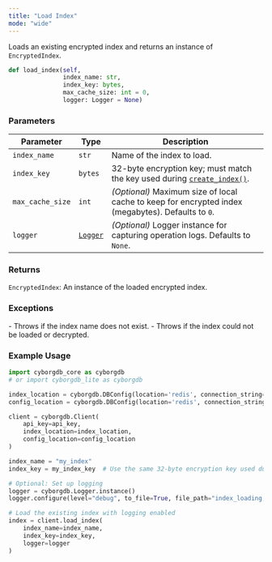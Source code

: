 ```yaml
---
title: "Load Index"
mode: "wide"
---
```


Loads an existing encrypted index and returns an instance of `EncryptedIndex`.

```python
def load_index(self, 
               index_name: str, 
               index_key: bytes, 
               max_cache_size: int = 0,
               logger: Logger = None)
```

### Parameters

| Parameter | Type | Description |
|--------------|---------|------------------------------------------------------------------------|
| `index_name` | `str` | Name of the index to load. |
| `index_key` | `bytes` | 32-byte encryption key; must match the key used during [`create_index()`](./create-index). |
| `max_cache_size` | `int` | _(Optional)_ Maximum size of local cache to keep for encrypted index (megabytes). Defaults to `0`. |
| `logger` | [`Logger`](./logger) | _(Optional)_ Logger instance for capturing operation logs. Defaults to `None`. |

### Returns

`EncryptedIndex`: An instance of the loaded encrypted index.

### Exceptions

<AccordionGroup>
    <Accordion title="ValueError">
        - Throws if the index name does not exist.
    </Accordion>
    <Accordion title="RuntimeError">
        - Throws if the index could not be loaded or decrypted.
    </Accordion>
</AccordionGroup>

### Example Usage

```python
import cyborgdb_core as cyborgdb
# or import cyborgdb_lite as cyborgdb

index_location = cyborgdb.DBConfig(location='redis', connection_string="redis://localhost")
config_location = cyborgdb.DBConfig(location='redis', connection_string="redis://localhost")

client = cyborgdb.Client(
    api_key=api_key,
    index_location=index_location,
    config_location=config_location
)

index_name = "my_index"
index_key = my_index_key  # Use the same 32-byte encryption key used during index creation

# Optional: Set up logging
logger = cyborgdb.Logger.instance()
logger.configure(level="debug", to_file=True, file_path="index_loading.log")

# Load the existing index with logging enabled
index = client.load_index(
    index_name=index_name, 
    index_key=index_key,
    logger=logger
)
```